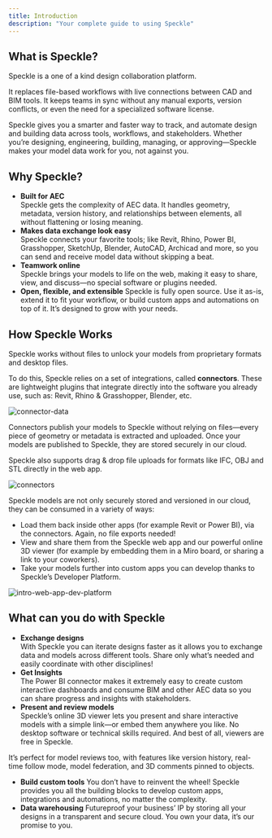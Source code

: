 ```yaml
---
title: Introduction  
description: "Your complete guide to using Speckle"
---
```


## What is Speckle?

Speckle is a one of a kind design collaboration platform.

It replaces file-based workflows with live connections between CAD and BIM tools. It keeps teams in sync without any manual exports, version conflicts, or even the need for a specialized software license. 

Speckle gives you a smarter and faster way to track, and automate design and building data across tools, workflows, and stakeholders. Whether you’re designing, engineering, building, managing, or approving—Speckle makes your model data work for you, not against you.

## Why Speckle?

- **Built for AEC**  
Speckle gets the complexity of AEC data. It handles geometry, metadata, version history, and relationships between elements, all without flattening or losing meaning.
- **Makes data exchange look easy**  
Speckle connects your favorite tools; like Revit, Rhino, Power BI, Grasshopper, SketchUp, Blender, AutoCAD, Archicad and more, so you can send and receive model data without skipping a beat.
- **Teamwork online**  
Speckle brings your models to life on the web, making it easy to share, view, and discuss—no special software or plugins needed.
- **Open, flexible, and extensible**
Speckle is fully open source. Use it as-is, extend it to fit your workflow, or build custom apps and automations on top of it. It’s designed to grow with your needs.


## How Speckle Works

Speckle works without files to unlock your models from proprietary formats and desktop files.

To do this, Speckle relies on a set of integrations, called **connectors**. These are lightweight plugins that integrate directly into the software you already use, such as: Revit, Rhino & Grasshopper, Blender, etc.

![connector-data](/images/intro-connector-data.png)

Connectors publish your models to Speckle without relying on files—every piece of geometry or metadata is extracted and uploaded. Once your models are published to Speckle, they are stored securely in our cloud.

Speckle also supports drag & drop file uploads for formats like IFC, OBJ and STL directly in the web app.

![connectors](/images/intro-connectors.png)

Speckle models are not only securely stored and versioned in our cloud, they can be consumed in a variety of ways:

- Load them back inside other apps (for example Revit or Power BI), via the connectors. Again, no file exports needed!
- View and share them from the Speckle web app and our powerful online 3D viewer (for example by embedding them in a Miro board, or sharing a link to your coworkers).
- Take your models further into custom apps you can develop thanks to Speckle’s Developer Platform.

![intro-web-app-dev-platform](/images/intro-web-app-dev-platform.png)

## What can you do with Speckle

- **Exchange designs**  
With Speckle you can iterate designs faster as it allows you to exchange data and models across different tools. Share only what’s needed and easily coordinate with other disciplines!
- **Get Insights**  
The Power BI connector makes it extremely easy to create custom interactive dashboards and consume BIM and other AEC data so you can share progress and insights with stakeholders.
- **Present and review models**  
Speckle’s online 3D viewer lets you present and share interactive models with a simple link—or embed them anywhere you like. No desktop software or technical skills required. And best of all, viewers are free in Speckle.

It’s perfect for model reviews too, with features like version history, real-time follow mode, model federation, and 3D comments pinned to objects.
- **Build custom tools**
You don’t have to reinvent the wheel! Speckle provides you all the building blocks to develop custom apps, integrations and automations, no matter the complexity.
- **Data warehousing**
Futureproof your business’ IP by storing all your designs in a transparent and secure cloud. You own your data, it’s our promise to you.